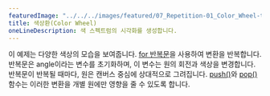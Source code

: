 ---
featuredImage: "../../../images/featured/07_Repetition-01_Color_Wheel-thumbnail.png"
title: 색상환(Color Wheel)
oneLineDescription: 색 스펙트럼의 시각화를 생성합니다.
---

이 예제는 다양한 색상의 모습을 보여줍니다. <a href="/reference/#/p5/for/" target="_blank">for 반복문</a>을 사용하여 변환을 반복합니다. 반복문은 angle이라는 변수를 초기화하며, 이 변수는 원의 회전과 색상을 변경합니다. 반복문이 반복될 때마다, 원은 캔버스 중심에 상대적으로 그려집니다. <a href="/reference/#/p5/push/" target="_blank">push()</a>와 <a href="/reference/#/p5/pop/" target="_blank">pop()</a>함수는 이러한 변환을 개별 원에만 영향을 줄 수 있도록 합니다.
